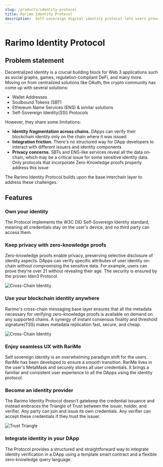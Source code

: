 ```yaml
---
slug: /products/identity-protocol
title: Rarimo Identity Protocol
description:  Self-sovereign digital identity protocol lets users prove their identity on any blockchain. Crytpo identity privacy is protected by zero-knowledge proof technology.
---
```


# Rarimo Identity Protocol

## Problem statement

Decentralized identity is a crucial building block for Web 3 applications such as social graphs, games, regulation-compliant DeFi, and many more. Moving on from centralized solutions like OAuth, the crypto community has come up with several solutions:

- Wallet Addresses
- Soulbound Tokens (SBT)
- Ethereum Name Services (ENS) & similar solutions
- Self-Sovereign Identity(SSI) Protocols

However, they share some limitations:

- **Identity fragmentation across chains.** DApps can verify their blockchain identity only on the chain where it was issued
- **Integration friction.** There's no structured way for DApp developers to interact with different issuers and identity components
- **Privacy concerns.** SBTs and ENS-like services reveal all the data on-chain, which may be a critical issue for some sensitive identity data. Only protocols that incorporate Zero-Knowledge proofs properly address this issue

The Rarimo Identity Protocol builds upon the base interchain layer to address these challenges.

## Features

### Own your identity

The Protocol implements the <OutLink href= "https://www.w3.org/TR/did-core/">W3C DID Self-Sovereign Identity standard</OutLink>, meaning all credentials stay on the user's device, and no third party can access them.

### Keep privacy with zero-knowledge proofs

Zero-knowledge proofs enable privacy, preserving selective disclosure of identity aspects. DApps can verify specific attributes of user identity on-chain without compromising the sensitive data. For example, users can prove they're over 21 without revealing their age. The security is ensured by the proven <OutLink href= "https://docs.iden3.io/">Iden3 Protocol</OutLink>.

<p><Image img={require('/img/zkp.png')} alt="Cross-Chain Identity" /></p>

### Use your blockchain identity anywhere

Rarimo's cross-chain messaging base layer ensures that all the metadata necessary for verifying zero-knowledge proofs is available on demand on any supported chains. A synergy of instant consensus finality and threshold signature(TSS) makes metadata replication fast, secure, and cheap.

<p><Image img={require('/img/identity-state-replication.png')} alt="Cross-Chain Identity" /></p>

### Enjoy seamless UX with RariMe

Self sovereign identity is an overwhelming paradigm shift for the users. <OutLink href="https://rarime.com">RariMe</OutLink> has been developed to ensure a smooth transition. RariMe lives in the user's MetaMask and securely stores all user credentials. It brings a familiar and consistent user experience to all the DApps using the identity protocol.

### Become an identity provider

The Rarimo Identity Protocol doesn't gatekeep the credential issuance and instead embraces the Triangle of Trust between the issuer, holder, and verifier. Any party can join and issue its own credentials. Any verifier can accept these credentials if they trust the issuer.

<p><Image img={require('/img/trust-triangle.png')} alt="Trust Triangle" /></p>

### Integrate identity in your DApp

The Protocol provides a structured and straightforward way to integrate identity verification in a DApp using a template smart contract and a flexible zero-knowledge query language.

